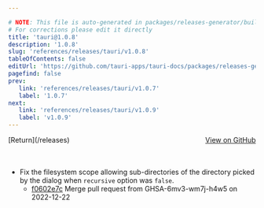 ```yaml
---

# NOTE: This file is auto-generated in packages/releases-generator/build.ts
# For corrections please edit it directly
title: 'tauri@1.0.8'
description: '1.0.8'
slug: 'references/releases/tauri/v1.0.8'
tableOfContents: false
editUrl: 'https://github.com/tauri-apps/tauri-docs/packages/releases-generator/build.ts'
pagefind: false
prev:
   link: 'references/releases/tauri/v1.0.7'
   label: '1.0.7'
next:
   link: 'references/releases/tauri/v1.0.9'
   label: 'v1.0.9'
---
```


<div style="margin-bottom:3rem; display: flex; justify-content: space-between; align-items: center"><span>[Return](/releases)</span><span><a href="https://github.com/tauri-apps/tauri/releases/tag/tauri-v1.0.8">View on GitHub</a></span></div>

- Fix the filesystem scope allowing sub-directories of the directory picked by the dialog when `recursive` option was `false`.
  - [f0602e7c](https://www.github.com/tauri-apps/tauri/commit/f0602e7c294245ab6ef6fbf2a976ef398340ef58) Merge pull request from GHSA-6mv3-wm7j-h4w5 on 2022-12-22

